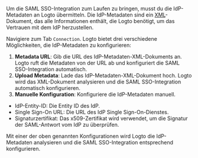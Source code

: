 Um die SAML SSO-Integration zum Laufen zu bringen, musst du die IdP-Metadaten an Logto übermitteln. Die IdP-Metadaten sind ein [XML](https://blog.logto.io/what-is-xml)-Dokument, das alle Informationen enthält, die Logto benötigt, um das Vertrauen mit dem IdP herzustellen.

Navigiere zum Tab `Connection`. Logto bietet drei verschiedene Möglichkeiten, die IdP-Metadaten zu konfigurieren:

1. **Metadata URL**: Gib die URL des IdP-Metadaten-XML-Dokuments an. Logto ruft die Metadaten von der URL ab und konfiguriert die SAML SSO-Integration automatisch.
2. **Upload Metadata**: Lade das IdP-Metadaten-XML-Dokument hoch. Logto wird das XML-Dokument analysieren und die SAML SSO-Integration automatisch konfigurieren.
3. **Manuelle Konfiguration**: Konfiguriere die IdP-Metadaten manuell.

- IdP-Entity-ID: Die Entity ID des IdP.
- Single Sign-On URL: Die URL des IdP Single Sign-On-Dienstes.
- Signaturzertifikat: Das x509-Zertifikat wird verwendet, um die Signatur der SAML-Antwort vom IdP zu überprüfen.

Mit einer der oben genannten Konfigurationen wird Logto die IdP-Metadaten analysieren und die SAML SSO-Integration entsprechend konfigurieren.
